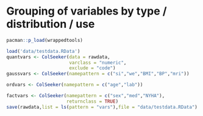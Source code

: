# Grouping of variables by type / distribution / use

```r
pacman::p_load(wrappedtools)

```

```r
load('data/testdata.RData')
quantvars <- ColSeeker(data = rawdata,
                       varclass = "numeric",
                       exclude = "code")
gaussvars <- ColSeeker(namepattern = c("si","we","BMI","BP","mri"))

ordvars <- ColSeeker(namepattern = c("age","lab"))

factvars <- ColSeeker(namepattern = c("sex","med","NYHA"),
                      returnclass = TRUE)
save(rawdata,list = ls(pattern = "vars"),file = "data/testdata.RData")

```
